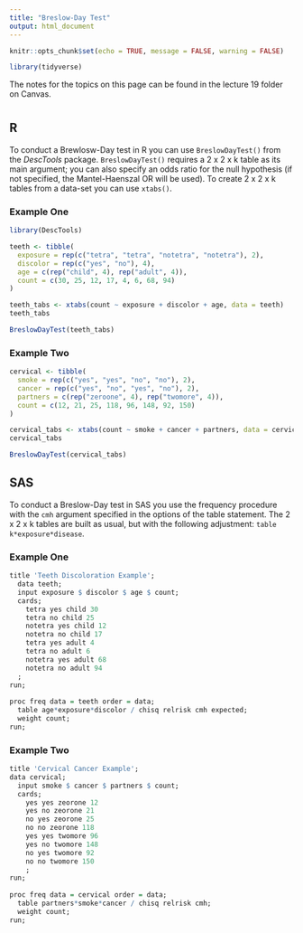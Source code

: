 ```yaml
---
title: "Breslow-Day Test"
output: html_document
---
```


```r
knitr::opts_chunk$set(echo = TRUE, message = FALSE, warning = FALSE)

library(tidyverse)
```

The notes for the topics on this page can be found in the lecture 19 folder on Canvas. 

# {.tabset .tabset-fade}

## R

To conduct a Brewlosw-Day test in R you can use `BreslowDayTest()` from the *DescTools* package. `BreslowDayTest()` requires a 2 x 2 x k table as its main argument; you can also specify an odds ratio for the null hypothesis (if not specified, the Mantel-Haenszal OR will be used). To create 2 x 2 x k tables from a data-set you can use `xtabs()`. 

### Example One

```r
library(DescTools)

teeth <- tibble(
  exposure = rep(c("tetra", "tetra", "notetra", "notetra"), 2), 
  discolor = rep(c("yes", "no"), 4), 
  age = c(rep("child", 4), rep("adult", 4)), 
  count = c(30, 25, 12, 17, 4, 6, 68, 94)
)

teeth_tabs <- xtabs(count ~ exposure + discolor + age, data = teeth)
teeth_tabs

BreslowDayTest(teeth_tabs)
```

### Example Two

```r
cervical <- tibble(
  smoke = rep(c("yes", "yes", "no", "no"), 2), 
  cancer = rep(c("yes", "no", "yes", "no"), 2), 
  partners = c(rep("zeroone", 4), rep("twomore", 4)), 
  count = c(12, 21, 25, 118, 96, 148, 92, 150)
)

cervical_tabs <- xtabs(count ~ smoke + cancer + partners, data = cervical)
cervical_tabs

BreslowDayTest(cervical_tabs)
```

## SAS

To conduct a Breslow-Day test in SAS you use the frequency procedure with the `cmh` argument specified in the options of the table statement. The 2 x 2 x k tables are built as usual, but with the following adjustment: `table k*exposure*disease`. 

### Example One

```r
title 'Teeth Discoloration Example';
  data teeth;    
  input exposure $ discolor $ age $ count;
  cards;
    tetra yes child 30 
    tetra no child 25
    notetra yes child 12 
    notetra no child 17
    tetra yes adult 4 
    tetra no adult 6 
    notetra yes adult 68 
    notetra no adult 94 
  ; 
run;
    
proc freq data = teeth order = data;
  table age*exposure*discolor / chisq relrisk cmh expected; 
  weight count; 
run; 
```

### Example Two

```r
title 'Cervical Cancer Example';
data cervical;
  input smoke $ cancer $ partners $ count;
  cards;
    yes yes zeorone 12
    yes no zeorone 21 
    no yes zeorone 25 
    no no zeorone 118 
    yes yes twomore 96 
    yes no twomore 148 
    no yes twomore 92 
    no no twomore 150 
    ; 
run;
    
proc freq data = cervical order = data;
  table partners*smoke*cancer / chisq relrisk cmh; 
  weight count; 
run; 
```



